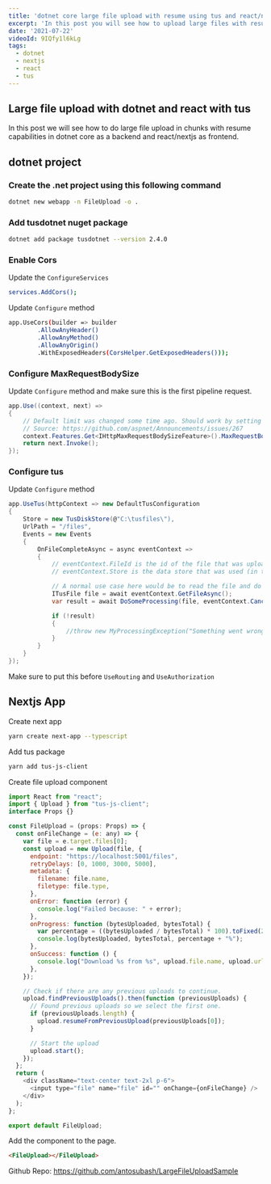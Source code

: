 ```yaml
---
title: 'dotnet core large file upload with resume using tus and react/nextjs'
excerpt: 'In this post you will see how to upload large files with resume using tus. We will use dotnet core for the backend and nextjs for the frontend'
date: '2021-07-22'
videoId: 9IQfy1l6kLg
tags:
  - dotnet
  - nextjs
  - react
  - tus
---
```


<YoutubeVideo videoId={props.videoId} />

<TOCInline toc={props.toc} asDisclosure />

## Large file upload with dotnet and react with tus

In this post we will see how to do large file upload in chunks with resume capabilities in dotnet core as a backend and react/nextjs as frontend.

## dotnet project

### Create the .net project using this following command

```bash
dotnet new webapp -n FileUpload -o .
```

### Add tusdotnet nuget package

```bash
dotnet add package tusdotnet --version 2.4.0
```

### Enable Cors

Update the `ConfigureServices`

```bash
services.AddCors();
```

Update `Configure` method

```bash
app.UseCors(builder => builder
        .AllowAnyHeader()
        .AllowAnyMethod()
        .AllowAnyOrigin()
        .WithExposedHeaders(CorsHelper.GetExposedHeaders()));
```

### Configure MaxRequestBodySize

Update `Configure` method and make sure this is the first pipeline request.

```cs
app.Use((context, next) =>
{
    // Default limit was changed some time ago. Should work by setting MaxRequestBodySize to null using ConfigureKestrel but this does not seem to work for IISExpress.
    // Source: https://github.com/aspnet/Announcements/issues/267
    context.Features.Get<IHttpMaxRequestBodySizeFeature>().MaxRequestBodySize = null;
    return next.Invoke();
});
```

### Configure tus

Update `Configure` method

```cs
app.UseTus(httpContext => new DefaultTusConfiguration
{
    Store = new TusDiskStore(@"C:\tusfiles\"),
    UrlPath = "/files",
    Events = new Events
    {
        OnFileCompleteAsync = async eventContext =>
        {
            // eventContext.FileId is the id of the file that was uploaded.
            // eventContext.Store is the data store that was used (in this case an instance of the TusDiskStore)

            // A normal use case here would be to read the file and do some processing on it.
            ITusFile file = await eventContext.GetFileAsync();
            var result = await DoSomeProcessing(file, eventContext.CancellationToken).ConfigureAwait(false);

            if (!result)
            {
                //throw new MyProcessingException("Something went wrong during processing");
            }
        }
    }
});
```

Make sure to put this before `UseRouting` and `UseAuthorization`

## Nextjs App

Create next app

```bash
yarn create next-app --typescript
```

Add tus package

```bash
yarn add tus-js-client
```

Create file upload component

```js
import React from "react";
import { Upload } from "tus-js-client";
interface Props {}

const FileUpload = (props: Props) => {
  const onFileChange = (e: any) => {
    var file = e.target.files[0];
    const upload = new Upload(file, {
      endpoint: "https://localhost:5001/files",
      retryDelays: [0, 1000, 3000, 5000],
      metadata: {
        filename: file.name,
        filetype: file.type,
      },
      onError: function (error) {
        console.log("Failed because: " + error);
      },
      onProgress: function (bytesUploaded, bytesTotal) {
        var percentage = ((bytesUploaded / bytesTotal) * 100).toFixed(2);
        console.log(bytesUploaded, bytesTotal, percentage + "%");
      },
      onSuccess: function () {
        console.log("Download %s from %s", upload.file.name, upload.url);
      },
    });

    // Check if there are any previous uploads to continue.
    upload.findPreviousUploads().then(function (previousUploads) {
      // Found previous uploads so we select the first one.
      if (previousUploads.length) {
        upload.resumeFromPreviousUpload(previousUploads[0]);
      }

      // Start the upload
      upload.start();
    });
  };
  return (
    <div className="text-center text-2xl p-6">
      <input type="file" name="file" id="" onChange={onFileChange} />
    </div>
  );
};

export default FileUpload;
```

Add the component to the page.

```html
<FileUpload></FileUpload>
```

Github Repo: https://github.com/antosubash/LargeFileUploadSample
